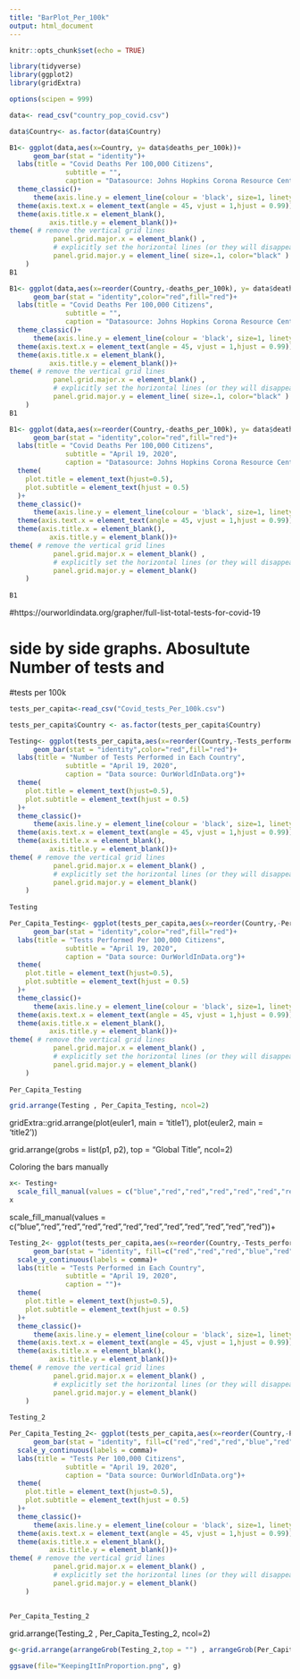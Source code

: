 ```yaml
---
title: "BarPlot_Per_100k"
output: html_document
---
```


```r
knitr::opts_chunk$set(echo = TRUE)
```

```r
library(tidyverse)
library(ggplot2)
library(gridExtra)
```

```r
options(scipen = 999)
```


```r
data<- read_csv("country_pop_covid.csv")
```

```r
data$Country<- as.factor(data$Country)
```

```r
B1<- ggplot(data,aes(x=Country, y= data$deaths_per_100k))+
      geom_bar(stat = "identity")+
  labs(title = "Covid Deaths Per 100,000 Citizens",
              subtitle = "",
              caption = "Datasource: Johns Hopkins Corona Resource Center")+
  theme_classic()+
      theme(axis.line.y = element_line(colour = 'black', size=1, linetype='solid'))+
  theme(axis.text.x = element_text(angle = 45, vjust = 1,hjust = 0.99))+
  theme(axis.title.x = element_blank(),
          axis.title.y = element_blank())+
theme( # remove the vertical grid lines
           panel.grid.major.x = element_blank() ,
           # explicitly set the horizontal lines (or they will disappear too)
           panel.grid.major.y = element_line( size=.1, color="black" ) 
    )
B1
```

```r
B1<- ggplot(data,aes(x=reorder(Country,-deaths_per_100k), y= data$deaths_per_100k))+
      geom_bar(stat = "identity",color="red",fill="red")+
  labs(title = "Covid Deaths Per 100,000 Citizens",
              subtitle = "",
              caption = "Datasource: Johns Hopkins Corona Resource Center")+
  theme_classic()+
      theme(axis.line.y = element_line(colour = 'black', size=1, linetype='solid'))+
  theme(axis.text.x = element_text(angle = 45, vjust = 1,hjust = 0.99))+
  theme(axis.title.x = element_blank(),
          axis.title.y = element_blank())+
theme( # remove the vertical grid lines
           panel.grid.major.x = element_blank() ,
           # explicitly set the horizontal lines (or they will disappear too)
           panel.grid.major.y = element_line( size=.1, color="black" ) 
    )
B1
```


```r
B1<- ggplot(data,aes(x=reorder(Country,-deaths_per_100k), y= data$deaths_per_100k))+
      geom_bar(stat = "identity",color="red",fill="red")+
  labs(title = "Covid Deaths Per 100,000 Citizens",
              subtitle = "April 19, 2020",
              caption = "Datasource: Johns Hopkins Corona Resource Center")+
  theme(
    plot.title = element_text(hjust=0.5),
    plot.subtitle = element_text(hjust = 0.5)
  )+
  theme_classic()+
      theme(axis.line.y = element_line(colour = 'black', size=1, linetype='solid'))+
  theme(axis.text.x = element_text(angle = 45, vjust = 1,hjust = 0.99))+
  theme(axis.title.x = element_blank(),
          axis.title.y = element_blank())+
theme( # remove the vertical grid lines
           panel.grid.major.x = element_blank() ,
           # explicitly set the horizontal lines (or they will disappear too)
           panel.grid.major.y = element_blank() 
    )
  
B1
```

#https://ourworldindata.org/grapher/full-list-total-tests-for-covid-19


# side by side graphs.  Abosultute Number of tests and 
#tests per 100k

```r
tests_per_capita<-read_csv("Covid_tests_Per_100k.csv")
```

```r
tests_per_capita$Country <- as.factor(tests_per_capita$Country)
```


```r
Testing<- ggplot(tests_per_capita,aes(x=reorder(Country,-Tests_performed), y= Tests_performed))+
      geom_bar(stat = "identity",color="red",fill="red")+
  labs(title = "Number of Tests Performed in Each Country",
              subtitle = "April 19, 2020",
              caption = "Data source: OurWorldInData.org")+
  theme(
    plot.title = element_text(hjust=0.5),
    plot.subtitle = element_text(hjust = 0.5)
  )+
  theme_classic()+
      theme(axis.line.y = element_line(colour = 'black', size=1, linetype='solid'))+
  theme(axis.text.x = element_text(angle = 45, vjust = 1,hjust = 0.99))+
  theme(axis.title.x = element_blank(),
          axis.title.y = element_blank())+
theme( # remove the vertical grid lines
           panel.grid.major.x = element_blank() ,
           # explicitly set the horizontal lines (or they will disappear too)
           panel.grid.major.y = element_blank() 
    )
  
Testing
```



```r
Per_Capita_Testing<- ggplot(tests_per_capita,aes(x=reorder(Country,-Per), y= Per))+
      geom_bar(stat = "identity",color="red",fill="red")+
  labs(title = "Tests Performed Per 100,000 Citizens",
              subtitle = "April 19, 2020",
              caption = "Data source: OurWorldInData.org")+
  theme(
    plot.title = element_text(hjust=0.5),
    plot.subtitle = element_text(hjust = 0.5)
  )+
  theme_classic()+
      theme(axis.line.y = element_line(colour = 'black', size=1, linetype='solid'))+
  theme(axis.text.x = element_text(angle = 45, vjust = 1,hjust = 0.99))+
  theme(axis.title.x = element_blank(),
          axis.title.y = element_blank())+
theme( # remove the vertical grid lines
           panel.grid.major.x = element_blank() ,
           # explicitly set the horizontal lines (or they will disappear too)
           panel.grid.major.y = element_blank() 
    )
  
Per_Capita_Testing
```


```r
grid.arrange(Testing , Per_Capita_Testing, ncol=2)
```

gridExtra::grid.arrange(plot(euler1, main = 'title1'),
plot(euler2, main = 'title2'))

grid.arrange(grobs = list(p1, p2), top = "Global Title", ncol=2)


############  Coloring the bars manually################

```r
x<- Testing+
  scale_fill_manual(values = c("blue","red","red","red","red","red","red","red","red","red","red","red"))
x
```

scale_fill_manual(values = c("blue","red","red","red","red","red","red","red","red","red","red","red"))+

```r
Testing_2<- ggplot(tests_per_capita,aes(x=reorder(Country,-Tests_performed), y= Tests_performed))+
      geom_bar(stat = "identity", fill=c("red","red","red","blue","red","red","red","red","red","red","red","red"))+
  scale_y_continuous(labels = comma)+
  labs(title = "Tests Performed in Each Country",
              subtitle = "April 19, 2020",
              caption = "")+
  theme(
    plot.title = element_text(hjust=0.5),
    plot.subtitle = element_text(hjust = 0.5)
  )+
  theme_classic()+
      theme(axis.line.y = element_line(colour = 'black', size=1, linetype='solid'))+
  theme(axis.text.x = element_text(angle = 45, vjust = 1,hjust = 0.99))+
  theme(axis.title.x = element_blank(),
          axis.title.y = element_blank())+
theme( # remove the vertical grid lines
           panel.grid.major.x = element_blank() ,
           # explicitly set the horizontal lines (or they will disappear too)
           panel.grid.major.y = element_blank() 
    )
  
Testing_2
```

```r
Per_Capita_Testing_2<- ggplot(tests_per_capita,aes(x=reorder(Country,-Per), y= Per))+
      geom_bar(stat = "identity", fill=c("red","red","red","blue","red","red","red","red","red","red","red","red"))+
  scale_y_continuous(labels = comma)+
  labs(title = "Tests Per 100,000 Citizens",
              subtitle = "April 19, 2020",
              caption = "Data source: OurWorldInData.org")+
  theme(
    plot.title = element_text(hjust=0.5),
    plot.subtitle = element_text(hjust = 0.5)
  )+
  theme_classic()+
      theme(axis.line.y = element_line(colour = 'black', size=1, linetype='solid'))+
  theme(axis.text.x = element_text(angle = 45, vjust = 1,hjust = 0.99))+
  theme(axis.title.x = element_blank(),
          axis.title.y = element_blank())+
theme( # remove the vertical grid lines
           panel.grid.major.x = element_blank() ,
           # explicitly set the horizontal lines (or they will disappear too)
           panel.grid.major.y = element_blank() 
    )
  
  
Per_Capita_Testing_2
```



grid.arrange(Testing_2 , Per_Capita_Testing_2, ncol=2)

```r
g<-grid.arrange(arrangeGrob(Testing_2,top = "") , arrangeGrob(Per_Capita_Testing_2,top = "") , top= "Keeping It In Proportion", ncol=2)
```



```r
ggsave(file="KeepingItInProportion.png", g)
```


